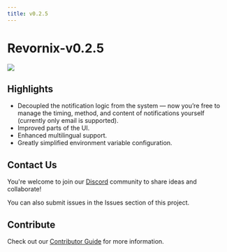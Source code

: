 ```yaml
---
title: v0.2.5
---
```


# Revornix-v0.2.5

![](https://qingyon-revornix-public.oss-cn-beijing.aliyuncs.com/images/202507012144122.png)

## Highlights

- Decoupled the notification logic from the system — now you’re free to manage the timing, method, and content of notifications yourself (currently only email is supported).
- Improved parts of the UI.
- Enhanced multilingual support.
- Greatly simplified environment variable configuration.

## Contact Us

You're welcome to join our [Discord](https://discord.com/invite/3XZfz84aPN) community to share ideas and collaborate!

You can also submit issues in the Issues section of this project.

## Contribute

Check out our [Contributor Guide](https://revornix.com/docs/developer/contribute) for more information.